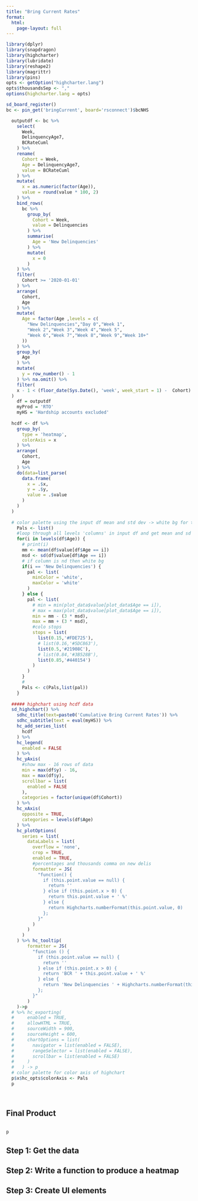 ```yaml
---
title: "Bring Current Rates"
format: 
  html:
    page-layout: full
---
```


```r
library(dplyr)
library(snapdragon)
library(highcharter)
library(lubridate)
library(reshape2)
library(magrittr)
library(pins)
opts <- getOption("highcharter.lang")
opts$thousandsSep <- ","
options(highcharter.lang = opts)

sd_board_register()
bc <- pin_get('bringCurrent', board='rsconnect')$bcNHS

  outputdf <- bc %>% 
    select(
      Week,
      DelinquencyAge7,
      BCRateCuml
    ) %>% 
    rename(
      Cohort = Week,
      Age = DelinquencyAge7,
      value = BCRateCuml
    ) %>%
    mutate(
      x = as.numeric(factor(Age)),
      value = round(value * 100, 2)
    ) %>% 
    bind_rows(
      bc %>% 
        group_by(
          Cohort = Week,
          value = Delinquencies
        ) %>% 
        summarise(
          Age = 'New Delinquencies'
        ) %>% 
        mutate(
          x = 0
        )
    ) %>% 
    filter(
      Cohort >= '2020-01-01'
    ) %>% 
    arrange(
      Cohort,
      Age
    ) %>% 
    mutate(
      Age = factor(Age ,levels = c(
        "New Delinquencies","Day 0","Week 1",        
        "Week 2","Week 3","Week 4","Week 5",           
        "Week 6","Week 7","Week 8","Week 9","Week 10+"
      ))
    ) %>% 
    group_by(
      Age
    ) %>% 
    mutate(
      y = row_number() - 1
    ) %>% na.omit() %>% 
    filter(
    x - 1 < (floor_date(Sys.Date(), 'week', week_start = 1) -  Cohort) / 7
  )
    df = outputdf 
    myProd = 'RTO'
    myHS = 'Hardship accounts excluded'
  
  hcdf <- df %>%
    group_by(
      type = 'heatmap',
      colorAxis = x
    ) %>%
    arrange(
      Cohort,
      Age
    ) %>%
    do(data=list_parse(
      data.frame(
        x = .$x,
        y = .$y,
        value = .$value
      )
    )
  )
 
  # color palette using the input df mean and std dev -> white bg for the new delinquencies column
    Pals <- list()
    #loop through all levels 'columns' in input df and get mean and sd
    for(i in levels(df$Age)) {
      # print(i)
      mm <- mean(df$value[df$Age == i])
      msd <- sd(df$value[df$Age == i])
      # if column is nd then white bg
      if(i == 'New Delinquencies') {
        pal <- list(
          minColor = 'white',
          maxColor = 'white'
        )
      } else {
        pal <- list(
          # min = min(plot_data$value[plot_data$Age == i]),
          # max = max(plot_data$value[plot_data$Age == i]),
          min = mm - (3 * msd),
          max = mm + (3 * msd),
          #colo stops
          stops = list(
            list(0.15,'#FDE725'),
            # list(0.16,'#5DC863'),
            list(0.5,'#21908C'),
            # list(0.84,'#3B528B'),
            list(0.85,'#440154')
          )
        )
      }
      #
      Pals <- c(Pals,list(pal))
    }
  
  ##### highchart using hcdf data
  sd_highchart() %>%
    sdhc_title(text=paste0('Cumulative Bring Current Rates')) %>%
    sdhc_subtitle(text = eval(myHS)) %>% 
    hc_add_series_list(
      hcdf
    ) %>%
    hc_legend(
      enabled = FALSE
    ) %>%
    hc_yAxis(
      #show max - 16 rows of data
      min = max(df$y) - 16,
      max = max(df$y),
      scrollbar = list(
        enabled = FALSE
      ),
      categories = factor(unique(df$Cohort))
    ) %>%
    hc_xAxis(
      opposite = TRUE,
      categories = levels(df$Age)
    ) %>%
    hc_plotOptions(
      series = list(
        dataLabels = list(
          overflow = 'none',
          crop = TRUE,
          enabled = TRUE,
          #percentages and thousands comma on new delis
          formatter = JS(
            "function() {
              if (this.point.value == null) {
                return ''
              } else if (this.point.x > 0) {
                return this.point.value + ' %'
              } else {
                return Highcharts.numberFormat(this.point.value, 0)
              };
            }"
          )        
        )
      )
    ) %>% hc_tooltip(
        formatter = JS(
          "function () {
            if (this.point.value == null) {
              return ''
            } else if (this.point.x > 0) {
              return 'BCR ' + this.point.value + ' %'
            } else {
              return 'New Delinquencies ' + Highcharts.numberFormat(this.point.value, 0)
            };
          }"
        )
    )->p
  # %>% hc_exporting(
  #     enabled = TRUE, 
  #     allowHTML = TRUE, 
  #     sourceWidth = 900, 
  #     sourceHeight = 600, 
  #     chartOptions = list(
  #       navigator = list(enabled = FALSE),
  #       rangeSelector = list(enabled = FALSE), 
  #       scrollbar = list(enabled = FALSE)
  #     )
  #   ) -> p
  # color palette for color axis of highchart
  p$x$hc_opts$colorAxis <- Pals
  p
  
  
```


## Final Product

```r

```


```r
p
```

## Step 1: Get the data


## Step 2: Write a function to produce a heatmap


## Step 3: Create UI elements